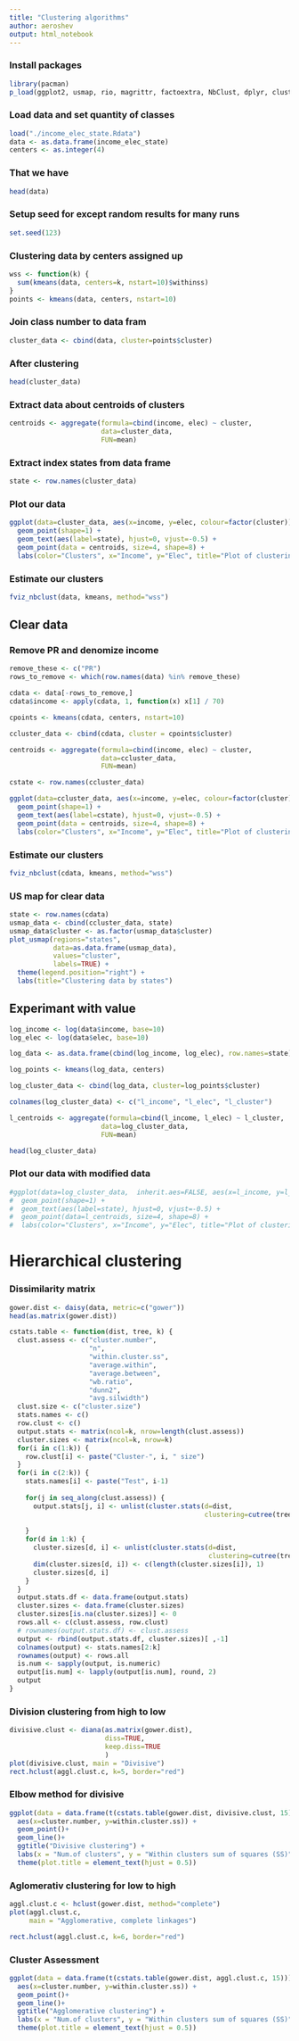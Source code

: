 ```yaml
---
title: "Clustering algorithms"
author: aeroshev
output: html_notebook
---
```

### Install packages
```r
library(pacman)
p_load(ggplot2, usmap, rio, magrittr, factoextra, NbClust, dplyr, cluster, fpc)
```


### Load data and set quantity of classes
```r
load("./income_elec_state.Rdata")
data <- as.data.frame(income_elec_state)
centers <- as.integer(4)
```

### That we have
```r
head(data)
```
### Setup seed for except random results for many runs
```r
set.seed(123)
```


### Clustering data by centers assigned up
```r
wss <- function(k) {
  sum(kmeans(data, centers=k, nstart=10)$withinss)
}
points <- kmeans(data, centers, nstart=10)
```


### Join class number to data fram
```r
cluster_data <- cbind(data, cluster=points$cluster)
```

### After clustering
```r
head(cluster_data)
```


### Extract data about centroids of clusters
```r
centroids <- aggregate(formula=cbind(income, elec) ~ cluster, 
                       data=cluster_data, 
                       FUN=mean)
```


### Extract index states from data frame
```r
state <- row.names(cluster_data)
```


### Plot our data
```r
ggplot(data=cluster_data, aes(x=income, y=elec, colour=factor(cluster))) +
  geom_point(shape=1) +
  geom_text(aes(label=state), hjust=0, vjust=-0.5) +
  geom_point(data = centroids, size=4, shape=8) +
  labs(color="Clusters", x="Income", y="Elec", title="Plot of clustering data")
```

### Estimate our clusters
```r
fviz_nbclust(data, kmeans, method="wss")
```

## Clear data
### Remove PR and denomize income
```r
remove_these <- c("PR")
rows_to_remove <- which(row.names(data) %in% remove_these)

cdata <- data[-rows_to_remove,]
cdata$income <- apply(cdata, 1, function(x) x[1] / 70)

cpoints <- kmeans(cdata, centers, nstart=10)

ccluster_data <- cbind(cdata, cluster = cpoints$cluster)

centroids <- aggregate(formula=cbind(income, elec) ~ cluster, 
                       data=ccluster_data, 
                       FUN=mean)

cstate <- row.names(ccluster_data)

ggplot(data=ccluster_data, aes(x=income, y=elec, colour=factor(cluster))) +
  geom_point(shape=1) +
  geom_text(aes(label=cstate), hjust=0, vjust=-0.5) +
  geom_point(data = centroids, size=4, shape=8) +
  labs(color="Clusters", x="Income", y="Elec", title="Plot of clustering data")
```
### Estimate our clusters
```r
fviz_nbclust(cdata, kmeans, method="wss")
```



### US map for clear data
```r
state <- row.names(cdata)
usmap_data <- cbind(ccluster_data, state)
usmap_data$cluster <- as.factor(usmap_data$cluster)
plot_usmap(regions="states",
           data=as.data.frame(usmap_data),
           values="cluster",
           labels=TRUE) + 
  theme(legend.position="right") +
  labs(title="Clustering data by states")
```

## Experimant with value
```r
log_income <- log(data$income, base=10)
log_elec <- log(data$elec, base=10)

log_data <- as.data.frame(cbind(log_income, log_elec), row.names=state)

log_points <- kmeans(log_data, centers)

log_cluster_data <- cbind(log_data, cluster=log_points$cluster)

colnames(log_cluster_data) <- c("l_income", "l_elec", "l_cluster")

l_centroids <- aggregate(formula=cbind(l_income, l_elec) ~ l_cluster, 
                       data=log_cluster_data, 
                       FUN=mean)

head(log_cluster_data)
```


### Plot our data with modified data
```r
#ggplot(data=log_cluster_data,  inherit.aes=FALSE, aes(x=l_income, y=l_elec, #colour=factor(l_cluster))) +
#  geom_point(shape=1) +
#  geom_text(aes(label=state), hjust=0, vjust=-0.5) +
#  geom_point(data=l_centroids, size=4, shape=8) +
#  labs(color="Clusters", x="Income", y="Elec", title="Plot of clustering data")
```


# Hierarchical clustering
### Dissimilarity matrix
```r
gower.dist <- daisy(data, metric=c("gower"))
head(as.matrix(gower.dist))
```



```r
cstats.table <- function(dist, tree, k) {
  clust.assess <- c("cluster.number",
                    "n",
                    "within.cluster.ss",
                    "average.within",
                    "average.between",
                    "wb.ratio",
                    "dunn2",
                    "avg.silwidth")
  clust.size <- c("cluster.size")
  stats.names <- c()
  row.clust <- c()
  output.stats <- matrix(ncol=k, nrow=length(clust.assess))
  cluster.sizes <- matrix(ncol=k, nrow=k)
  for(i in c(1:k)) {
    row.clust[i] <- paste("Cluster-", i, " size")
  }
  for(i in c(2:k)) {
    stats.names[i] <- paste("Test", i-1)
  
    for(j in seq_along(clust.assess)) {
      output.stats[j, i] <- unlist(cluster.stats(d=dist, 
                                                 clustering=cutree(tree, k=i))[clust.assess])[j]
    
    }
    for(d in 1:k) {
      cluster.sizes[d, i] <- unlist(cluster.stats(d=dist, 
                                                  clustering=cutree(tree, k=i))[clust.size])[d]
      dim(cluster.sizes[d, i]) <- c(length(cluster.sizes[i]), 1)
      cluster.sizes[d, i]
    }
  }
  output.stats.df <- data.frame(output.stats)
  cluster.sizes <- data.frame(cluster.sizes)
  cluster.sizes[is.na(cluster.sizes)] <- 0
  rows.all <- c(clust.assess, row.clust)
  # rownames(output.stats.df) <- clust.assess
  output <- rbind(output.stats.df, cluster.sizes)[ ,-1]
  colnames(output) <- stats.names[2:k]
  rownames(output) <- rows.all
  is.num <- sapply(output, is.numeric)
  output[is.num] <- lapply(output[is.num], round, 2)
  output
}
```

### Division clustering from high to low
```r
divisive.clust <- diana(as.matrix(gower.dist),
                        diss=TRUE,
                        keep.diss=TRUE
                        )
plot(divisive.clust, main = "Divisive")
rect.hclust(aggl.clust.c, k=5, border="red")
```

### Elbow method for divisive
```r
ggplot(data = data.frame(t(cstats.table(gower.dist, divisive.clust, 15))), 
  aes(x=cluster.number, y=within.cluster.ss)) + 
  geom_point()+
  geom_line()+
  ggtitle("Divisive clustering") +
  labs(x = "Num.of clusters", y = "Within clusters sum of squares (SS)") +
  theme(plot.title = element_text(hjust = 0.5))
```


### Aglomerativ clustering for low to high
```r
aggl.clust.c <- hclust(gower.dist, method="complete")
plot(aggl.clust.c,
     main = "Agglomerative, complete linkages")

rect.hclust(aggl.clust.c, k=6, border="red")
```

### Cluster Assessment
```r
ggplot(data = data.frame(t(cstats.table(gower.dist, aggl.clust.c, 15))), 
  aes(x=cluster.number, y=within.cluster.ss)) + 
  geom_point()+
  geom_line()+
  ggtitle("Agglomerative clustering") +
  labs(x = "Num.of clusters", y = "Within clusters sum of squares (SS)") +
  theme(plot.title = element_text(hjust = 0.5))
```
